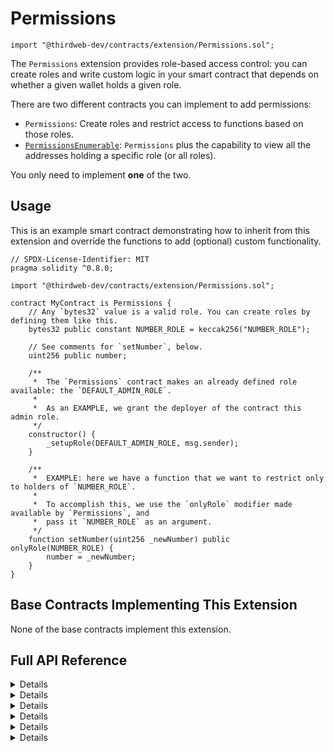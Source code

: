 
# Permissions

```solidity
import "@thirdweb-dev/contracts/extension/Permissions.sol";
```

The `Permissions` extension provides role-based access control: you can create roles and write custom logic in your smart contract that depends on whether a given wallet holds a given role.

There are two different contracts you can implement to add permissions:

- `Permissions`: Create roles and restrict access to functions based on those roles.
- [`PermissionsEnumerable`](/contracts/build/extensions/general/PermissionsEnumerable): `Permissions` plus the capability to view all the addresses holding a specific role (or all roles).

You only need to implement **one** of the two.

<GithubButtonLink href="https://github.com/thirdweb-dev/contracts/blob/main/contracts/extension/Permissions.sol" />

## Usage

This is an example smart contract demonstrating how to inherit from this extension and override the functions to add (optional) custom functionality.

```solidity
// SPDX-License-Identifier: MIT
pragma solidity ^0.8.0;

import "@thirdweb-dev/contracts/extension/Permissions.sol";

contract MyContract is Permissions {
    // Any `bytes32` value is a valid role. You can create roles by defining them like this.
    bytes32 public constant NUMBER_ROLE = keccak256("NUMBER_ROLE");

    // See comments for `setNumber`, below.
    uint256 public number;

    /**
     *  The `Permissions` contract makes an already defined role available: the `DEFAULT_ADMIN_ROLE`.
     *
     *  As an EXAMPLE, we grant the deployer of the contract this admin role.
     */
    constructor() {
        _setupRole(DEFAULT_ADMIN_ROLE, msg.sender);
    }

    /**
     *  EXAMPLE: here we have a function that we want to restrict only to holders of `NUMBER_ROLE`.
     *
     *  To accomplish this, we use the `onlyRole` modifier made available by `Permissions`, and
     *  pass it `NUMBER_ROLE` as an argument.
     */
    function setNumber(uint256 _newNumber) public onlyRole(NUMBER_ROLE) {
        number = _newNumber;
    }
}
```

## Base Contracts Implementing This Extension

None of the base contracts implement this extension.

## Full API Reference

<Details summary="hasRole">

```solidity
function hasRole(bytes32 role, address account) external view returns (bool);
```

- Returns `true` if `account` has been granted `role`.

</Details>

<Details summary="getRoleAdmin">

```solidity
function getRoleAdmin(bytes32 role) external view returns (bytes32);
```

- Returns the admin role that controls `role` i.e. the holders of the admin role (the return value) can grant or revoke `role` from wallets.

</Details>

<Details summary="grantRole">

```solidity
function grantRole(bytes32 role, address account) external;
```

- Grants `role` to `account`. Can only be called by a holder of the admin role of the role being granted.

</Details>

<Details summary="revokeRole">

```solidity
function revokeRole(bytes32 role, address account) external;
```

- Revokes `role` from `account`. Can only be called by a holder of the admin role of the role being granted.

</Details>

<Details summary="renounceRole">

```solidity
function renounceRole(bytes32 role, address account) external;
```

- Revokes `role` from the calling account.

</Details>

<Details summary="hasRoleWithSwitch">

```solidity
function hasRoleWithSwitch(bytes32 role, address account) public view returns (bool);
```

- Returns `true` if `account` has been granted `role`.
- Role restrictions can be switched on and off:
  - If `address(0)` has `role`, then the role restrictions don't apply i.e. this function will always return `true`.
  - If `address(0)` does not have `role`, then the role restrictions will apply i.e. this function will behave like `hasRole`.

</Details>
